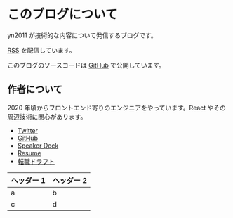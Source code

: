# このブログについて

yn2011 が技術的な内容について発信するブログです。

[RSS](/feed) を配信しています。

このブログのソースコードは [GitHub](https://github.com/pokuwagata/yn2011-blog) で公開しています。

## 作者について

2020 年頃からフロントエンド寄りのエンジニアをやっています。React やその周辺技術に関心があります。

- [Twitter](https://twitter.com/yn2011)
- [GitHub](https://github.com/pokuwagata)
- [Speaker Deck](https://speakerdeck.com/yn2011)
- [Resume](https://github.com/pokuwagata/resume)
- [転職ドラフト](https://job-draft.jp/users/41795)

| ヘッダー 1 | ヘッダー 2 |
| ---------- | ---------- |
| a          | b          |
| c          | d          |

